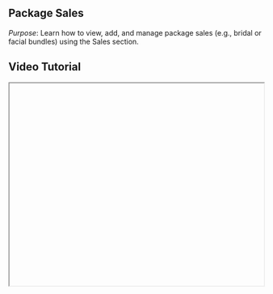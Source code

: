 


<div className="mdx-content">

## Package Sales

 

*Purpose*: Learn how to view, add, and manage package sales (e.g., bridal or facial bundles) using the Sales section.

## Video Tutorial



<iframe
  width="100%"
  height="400"
  title="Package sales tutorial"
  allowFullScreen
  className="rounded-lg"
/>

---

## Steps:



❶ **Go to the Sales Section**  
From the **main dashboard**, click on **“Sales”** in the sidebar.

❷ **Open the Packages Tab**  
In the Sales section, locate the **top navigation tab** labeled **“Packages”** and click on it.

❸ **View All Package Sales**  
This section shows all the sales made for **service packages** (e.g., bridal packages, facial bundles, etc.).

❹ **Add a New Package Sale**  
Click on **“Add Sale”** to initiate a new package sale.

❺ **Fill Sale Details**  
Select the **venue**, add the **package**, assign a **client and staff**, and complete the sale using your preferred **payment method**.

❻ **Edit Existing Sale**  
To **edit an existing sale**, click the Sale ID or use the three-dot menu and select **“Edit Sale”**.

❼ **Refund or Void a Sale**  
To **refund** or **void** a package sale, use the Sale ID or three-dot menu options.

❽ **Share and View Details**  
Easily **share invoices**, and view detailed sale or client information from the same tab.

---

**Tip for First-Time Users**:  
Tracking package sales regularly helps in analyzing client demand, seasonal package success, and revenue optimization.

<div className="space-y-4 mt-6">

<div className="my-10 border-t border-gray-200" />

## More questions about this


</div>
<div className="space-y-4 mt-6">
  <details className="bg-white rounded-md p-4 border border-gray-300">
  <summary
    className="font-medium text-base text-gray-900"
    style={{
      backgroundColor: 'transparent',
      outline: 'none',
      cursor: 'pointer',
      userSelect: 'none',
      listStyle: 'none',
    }}
  >Can I edit or refund a package sale later?</summary>
   <p className="mt-2 text-sm text-gray-700">
      Yes, go to the Packages tab, use the three-dot menu or Sale ID to access edit and refund options.
    </p>
  </details>

  <details className="bg-white rounded-md p-4 border border-gray-300">
  <summary
    className="font-medium text-base text-gray-900"
    style={{
      backgroundColor: 'transparent',
      outline: 'none',
      cursor: 'pointer',
      userSelect: 'none',
      listStyle: 'none',
    }}
  >Will this show in client history?</summary>
    <p className="mt-2 text-sm text-gray-700">
      Yes, all package sales are recorded in the client’s history for future reference and reporting.
    </p>
  </details>
</div>
</div>

---

<div className="space-y-4 mt-6">

<div className="my-10 border-t border-gray-200" />

<div className="mdx-content mt-10">

Was this article helpful?

<div style={{ display: 'flex', gap: '1rem' }}>
  <button style={{ padding: '0.5rem', borderRadius: '9999px', backgroundColor: '#f0f0f0' }}>
   👍
  </button>
  <button style={{ padding: '0.5rem', borderRadius: '9999px', backgroundColor: '#f0f0f0' }}>
    👎
  </button>
</div>
</div>

---
</div>
